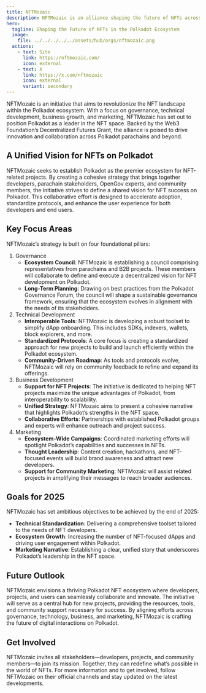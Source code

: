 ```yaml
---
title: NFTMozaic
description: NFTMozaic is an alliance shaping the future of NFTs across Polkadot, focusing on Governance, Technical efforts, Business Development and Marketing.
hero:
  tagline: Shaping the Future of NFTs in the Polkadot Ecosystem
  image: 
    file: ../../../../../assets/hub/orgs/nftmozaic.png
  actions:
    - text: Site
      link: https://nftmozaic.com/
      icon: external
    - text: X
      link: https://x.com/nftmozaic
      icon: external
      variant: secondary
---
```



NFTMozaic is an initiative that aims to revolutionize the NFT landscape within the Polkadot ecosystem. 
With a focus on governance, technical development, business growth, and marketing, NFTMozaic has set out to position Polkadot as a leader in the NFT space. 
Backed by the Web3 Foundation’s Decentralized Futures Grant, the alliance is poised to drive innovation and collaboration across Polkadot parachains and beyond.

## A Unified Vision for NFTs on Polkadot
NFTMozaic seeks to establish Polkadot as the premier ecosystem for NFT-related projects. By creating a cohesive strategy that brings together developers, parachain stakeholders, OpenGov experts, and community members, the initiative strives to define a shared vision for NFT success on Polkadot. This collaborative effort is designed to accelerate adoption, standardize protocols, and enhance the user experience for both developers and end users.

## Key Focus Areas
NFTMozaic’s strategy is built on four foundational pillars:
1. Governance
    - **Ecosystem Council**: NFTMozaic is establishing a council comprising representatives from parachains and B2B projects. These members will collaborate to define and execute a decentralized vision for NFT development on Polkadot.
    - **Long-Term Planning**: Drawing on best practices from the Polkadot Governance Forum, the council will shape a sustainable governance framework, ensuring that the ecosystem evolves in alignment with the needs of its stakeholders.
2. Technical Development
    - **Interoperable Tools**: NFTMozaic is developing a robust toolset to simplify dApp onboarding. This includes SDKs, indexers, wallets, block explorers, and more.
    - **Standardized Protocols**: A core focus is creating a standardized approach for new projects to build and launch efficiently within the Polkadot ecosystem.
    - **Community-Driven Roadmap**: As tools and protocols evolve, NFTMozaic will rely on community feedback to refine and expand its offerings.
3. Business Development
    - **Support for NFT Projects**: The initiative is dedicated to helping NFT projects maximize the unique advantages of Polkadot, from interoperability to scalability.
    - **Unified Strategy**: NFTMozaic aims to present a cohesive narrative that highlights Polkadot’s strengths in the NFT space.
    - **Collaborative Efforts**: Partnerships with established Polkadot groups and experts will enhance outreach and project success.
4. Marketing
    - **Ecosystem-Wide Campaigns**: Coordinated marketing efforts will spotlight Polkadot’s capabilities and successes in NFTs.
    - **Thought Leadership**: Content creation, hackathons, and NFT-focused events will build brand awareness and attract new developers.
    - **Support for Community Marketing**: NFTMozaic will assist related projects in amplifying their messages to reach broader audiences.

## Goals for 2025
NFTMozaic has set ambitious objectives to be achieved by the end of 2025:
- **Technical Standardization**: Delivering a comprehensive toolset tailored to the needs of NFT developers.
- **Ecosystem Growth**: Increasing the number of NFT-focused dApps and driving user engagement within Polkadot.
- **Marketing Narrative**: Establishing a clear, unified story that underscores Polkadot’s leadership in the NFT space.

## Future Outlook
NFTMozaic envisions a thriving Polkadot NFT ecosystem where developers, projects, and users can seamlessly collaborate and innovate. The initiative will serve as a central hub for new projects, providing the resources, tools, and community support necessary for success. By aligning efforts across governance, technology, business, and marketing, NFTMozaic is crafting the future of digital interactions on Polkadot.

## Get Involved
NFTMozaic invites all stakeholders—developers, projects, and community members—to join its mission. Together, they can redefine what’s possible in the world of NFTs. For more information and to get involved, follow NFTMozaic on their official channels and stay updated on the latest developments.
